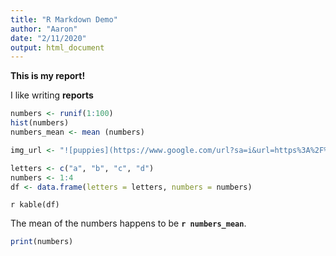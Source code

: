 ```yaml
---
title: "R Markdown Demo"
author: "Aaron"
date: "2/11/2020"
output: html_document
---
```


**This is my report!**

I like writing **reports**

```r

numbers <- runif(1:100)
hist(numbers)
numbers_mean <- mean (numbers)

img_url <- "![puppies](https://www.google.com/url?sa=i&url=https%3A%2F%2Fdogtime.com%2Fpuppies%2F1130-puppy-behavior-basics-hsus&psig=AOvVaw1eyt6R_UHbrAp_D0OdKRTW&ust=1581548626974000&source=images&cd=vfe&ved=0CAIQjRxqFwoTCOC4wPPNyucCFQAAAAAdAAAAABAD)"

letters <- c("a", "b", "c", "d")
numbers <- 1:4
df <- data.frame(letters = letters, numbers = numbers)
```


`r kable(df)`

The mean of the numbers happens to be **`r numbers_mean`**.

```r
print(numbers)

```

